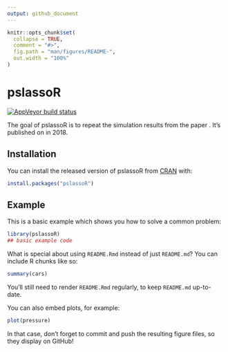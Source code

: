 ```yaml
---
output: github_document
---
```


<!-- README.md is generated from README.Rmd. Please edit that file -->

```r
knitr::opts_chunk$set(
  collapse = TRUE,
  comment = "#>",
  fig.path = "man/figures/README-",
  out.width = "100%"
)
```
# pslassoR

<!-- badges: start -->
[![AppVeyor build status](https://ci.appveyor.com/api/projects/status/github/JianqiaoWang/pslasso?branch=master&svg=true)](https://ci.appveyor.com/project/JianqiaoWang/pslasso)
<!-- badges: end -->

The goal of pslassoR is to repeat the simulation results from the paper \textbf{Precision Lasso: accounting for correlations and linear dependencies in high-dimensional genomic data.}. It's published on \textit{Bioinformatics} in 2018. \url{https://www.ncbi.nlm.nih.gov/pubmed/30184048}

## Installation

You can install the released version of pslassoR from [CRAN](https://CRAN.R-project.org) with:

``` r
install.packages("pslassoR")
```

## Example

This is a basic example which shows you how to solve a common problem:

```r
library(pslassoR)
## basic example code
```

What is special about using `README.Rmd` instead of just `README.md`? You can include R chunks like so:

```r
summary(cars)
```

You'll still need to render `README.Rmd` regularly, to keep `README.md` up-to-date.

You can also embed plots, for example:

```r
plot(pressure)
```

In that case, don't forget to commit and push the resulting figure files, so they display on GitHub!
